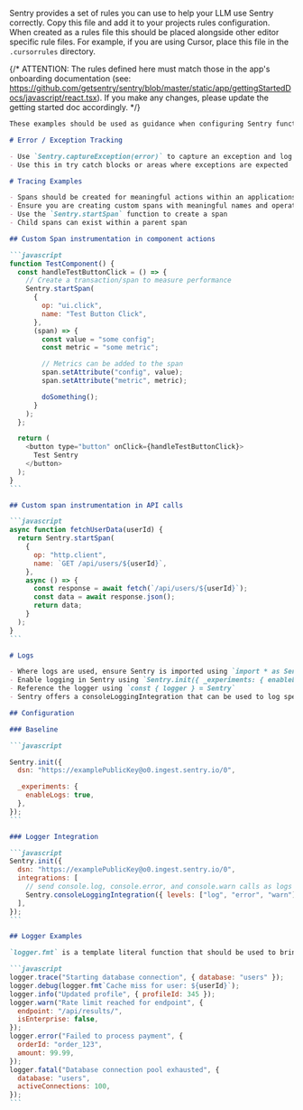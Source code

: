 <Expandable title="AI Rules for Code Editors" copy={true} hideFromMd={true}>

Sentry provides a set of rules you can use to help your LLM use Sentry correctly. Copy this file and add it to your projects rules configuration. When created as a rules file this should be placed alongside other editor specific rule files. For example, if you are using Cursor, place this file in the `.cursorrules` directory.

{/* ATTENTION: The rules defined here must match those in the app's onboarding documentation (see: https://github.com/getsentry/sentry/blob/master/static/app/gettingStartedDocs/javascript/react.tsx).
If you make any changes, please update the getting started doc accordingly. */}

````markdown {filename:rules.md}
These examples should be used as guidance when configuring Sentry functionality within a project.

# Error / Exception Tracking

- Use `Sentry.captureException(error)` to capture an exception and log the error in Sentry.
- Use this in try catch blocks or areas where exceptions are expected

# Tracing Examples

- Spans should be created for meaningful actions within an applications like button clicks, API calls, and function calls
- Ensure you are creating custom spans with meaningful names and operations
- Use the `Sentry.startSpan` function to create a span
- Child spans can exist within a parent span

## Custom Span instrumentation in component actions

```javascript
function TestComponent() {
  const handleTestButtonClick = () => {
    // Create a transaction/span to measure performance
    Sentry.startSpan(
      {
        op: "ui.click",
        name: "Test Button Click",
      },
      (span) => {
        const value = "some config";
        const metric = "some metric";

        // Metrics can be added to the span
        span.setAttribute("config", value);
        span.setAttribute("metric", metric);

        doSomething();
      }
    );
  };

  return (
    <button type="button" onClick={handleTestButtonClick}>
      Test Sentry
    </button>
  );
}
```

## Custom span instrumentation in API calls

```javascript
async function fetchUserData(userId) {
  return Sentry.startSpan(
    {
      op: "http.client",
      name: `GET /api/users/${userId}`,
    },
    async () => {
      const response = await fetch(`/api/users/${userId}`);
      const data = await response.json();
      return data;
    }
  );
}
```

# Logs

- Where logs are used, ensure Sentry is imported using `import * as Sentry from "@sentry/react"`
- Enable logging in Sentry using `Sentry.init({ _experiments: { enableLogs: true } })`
- Reference the logger using `const { logger } = Sentry`
- Sentry offers a consoleLoggingIntegration that can be used to log specific console error types automatically without instrumenting the individual logger calls

## Configuration

### Baseline

```javascript

Sentry.init({
  dsn: "https://examplePublicKey@o0.ingest.sentry.io/0",

  _experiments: {
    enableLogs: true,
  },
});
```

### Logger Integration

```javascript
Sentry.init({
  dsn: "https://examplePublicKey@o0.ingest.sentry.io/0",
  integrations: [
    // send console.log, console.error, and console.warn calls as logs to Sentry
    Sentry.consoleLoggingIntegration({ levels: ["log", "error", "warn"] }),
  ],
});
```

## Logger Examples

`logger.fmt` is a template literal function that should be used to bring variables into the structured logs.

```javascript
logger.trace("Starting database connection", { database: "users" });
logger.debug(logger.fmt`Cache miss for user: ${userId}`);
logger.info("Updated profile", { profileId: 345 });
logger.warn("Rate limit reached for endpoint", {
  endpoint: "/api/results/",
  isEnterprise: false,
});
logger.error("Failed to process payment", {
  orderId: "order_123",
  amount: 99.99,
});
logger.fatal("Database connection pool exhausted", {
  database: "users",
  activeConnections: 100,
});
```
````

</Expandable>
